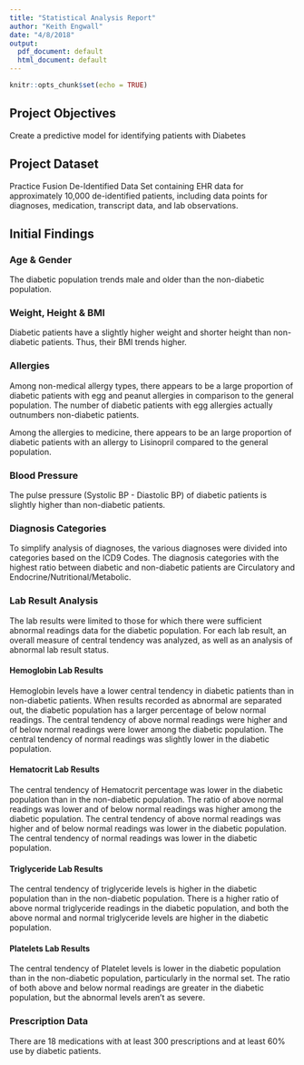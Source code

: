 ```yaml
---
title: "Statistical Analysis Report"
author: "Keith Engwall"
date: "4/8/2018"
output:
  pdf_document: default
  html_document: default
---
```


```r
knitr::opts_chunk$set(echo = TRUE)
```

## Project Objectives
Create a predictive model for identifying patients with Diabetes

## Project Dataset
Practice Fusion De-Identified Data Set containing EHR data for approximately 10,000 de-identified patients, including data points for diagnoses, medication, transcript data, and lab observations.

## Initial Findings

### Age & Gender
The diabetic population trends male and older than the non-diabetic population.

### Weight, Height & BMI
Diabetic patients have a slightly higher weight and shorter height than non-diabetic patients.  Thus, their BMI trends higher.

### Allergies
Among non-medical allergy types, there appears to be a large proportion of diabetic patients with egg and peanut allergies in comparison to the general population.  The number of diabetic patients with egg allergies actually outnumbers non-diabetic patients.

Among the allergies to medicine, there appears to be an large proportion of diabetic patients with an allergy to Lisinopril compared to the general population.

### Blood Pressure
The pulse pressure (Systolic BP - Diastolic BP) of diabetic patients is slightly higher than non-diabetic patients.

### Diagnosis Categories
To simplify analysis of diagnoses, the various diagnoses were divided into categories based on the ICD9 Codes.  The diagnosis categories with the highest ratio between diabetic and non-diabetic patients are Circulatory and Endocrine/Nutritional/Metabolic.

### Lab Result Analysis
The lab results were limited to those for which there were sufficient abnormal readings data for the diabetic population.  For each lab result, an overall measure of central tendency was analyzed, as well as an analysis of abnormal lab result status.

#### Hemoglobin Lab Results
Hemoglobin levels have a lower central tendency in diabetic patients than in non-diabetic patients.  When results recorded as abnormal are separated out, the diabetic population has a larger percentage of below normal readings.  The central tendency of above normal readings were higher and of below normal readings were lower among the diabetic population.  The central tendency of normal readings was slightly lower in the diabetic population.

#### Hematocrit Lab Results
The central tendency of Hematocrit percentage was lower in the diabetic population than in the non-diabetic population. The ratio of above normal readings was lower and of below normal readings was higher among the diabetic population.  The central tendency of above normal readings was higher and of below normal readings was lower in the diabetic population.  The central tendency of normal readings was lower in the diabetic population.

#### Triglyceride Lab Results
The central tendency of triglyceride levels is higher in the diabetic population than in the non-diabetic population.  There is a higher ratio of above normal triglyceride readings in the diabetic population, and both the above normal and normal triglyceride levels are higher in the diabetic population.

#### Platelets Lab Results
The central tendency of Platelet levels is lower in the diabetic population than in the non-diabetic population, particularly in the normal set.  The ratio of both above and below normal readings are greater in the diabetic population, but the abnormal levels aren't as severe.

### Prescription Data
There are 18 medications with at least 300 prescriptions and at least 60% use by diabetic patients. 
